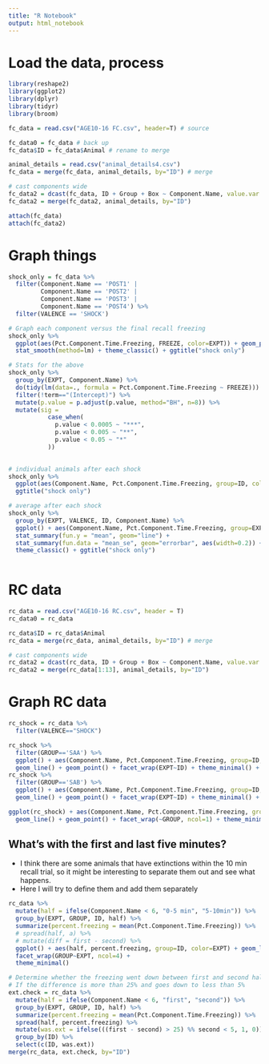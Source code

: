 ```yaml
---
title: "R Notebook"
output: html_notebook
---
```


 
# Load the data, process

```r

library(reshape2)
library(ggplot2)
library(dplyr)
library(tidyr)
library(broom)

fc_data = read.csv("AGE10-16 FC.csv", header=T) # source

fc_data0 = fc_data # back up
fc_data$ID = fc_data$Animal # rename to merge

animal_details = read.csv("animal_details4.csv")
fc_data = merge(fc_data, animal_details, by="ID") # merge

# cast components wide
fc_data2 = dcast(fc_data, ID + Group + Box ~ Component.Name, value.var = "Pct.Component.Time.Freezing")
fc_data2 = merge(fc_data2, animal_details, by="ID")

attach(fc_data)
attach(fc_data2)

```


# Graph things

```r

shock_only = fc_data %>%
  filter(Component.Name == 'POST1' |
         Component.Name == 'POST2' |
         Component.Name == 'POST3' |
         Component.Name == 'POST4') %>%
  filter(VALENCE == 'SHOCK')

# Graph each component versus the final recall freezing
shock_only %>%
  ggplot(aes(Pct.Component.Time.Freezing, FREEZE, color=EXPT)) + geom_point() + facet_wrap(~Component.Name, scales="free") +
  stat_smooth(method=lm) + theme_classic() + ggtitle("shock only")

# Stats for the above
shock_only %>%
  group_by(EXPT, Component.Name) %>%
  do(tidy(lm(data=., formula = Pct.Component.Time.Freezing ~ FREEZE))) %>%
  filter(!term=="(Intercept)") %>%
  mutate(p.value = p.adjust(p.value, method="BH", n=8)) %>%
  mutate(sig = 
           case_when(
             p.value < 0.0005 ~ "***",
             p.value < 0.005 ~ "**", 
             p.value < 0.05 ~ "*"
           ))
  

# individual animals after each shock
shock_only %>%
  ggplot(aes(Component.Name, Pct.Component.Time.Freezing, group=ID, color=EXPT)) + geom_line() + theme_classic()  +
  ggtitle("shock only")

# average after each shock
shock_only %>%
  group_by(EXPT, VALENCE, ID, Component.Name) %>%
  ggplot() + aes(Component.Name, Pct.Component.Time.Freezing, group=EXPT, color=EXPT) +
  stat_summary(fun.y = "mean", geom="line") +
  stat_summary(fun.data = "mean_se", geom="errorbar", aes(width=0.2)) +
  theme_classic() + ggtitle("shock only")
  
```


# RC data

```r
rc_data = read.csv("AGE10-16 RC.csv", header = T)
rc_data0 = rc_data

rc_data$ID = rc_data$Animal
rc_data = merge(rc_data, animal_details, by="ID") # merge

# cast components wide
rc_data2 = dcast(rc_data, ID + Group + Box ~ Component.Name, value.var = "Pct.Component.Time.Freezing")
rc_data2 = merge(rc_data[1:13], animal_details, by="ID")


```

# Graph RC data

```r
rc_shock = rc_data %>%
  filter(VALENCE=="SHOCK")

rc_shock %>%
  filter(GROUP=='SAA') %>%
  ggplot() + aes(Component.Name, Pct.Component.Time.Freezing, group=ID, color=EXPT) + 
  geom_line() + geom_point() + facet_wrap(EXPT~ID) + theme_minimal() + ggtitle("SAA")
rc_shock %>%
  filter(GROUP=='SAB') %>%
  ggplot() + aes(Component.Name, Pct.Component.Time.Freezing, group=ID, color=EXPT) + 
  geom_line() + geom_point() + facet_wrap(EXPT~ID) + theme_minimal() + ggtitle("SAB")

ggplot(rc_shock) + aes(Component.Name, Pct.Component.Time.Freezing, group=ID, color=EXPT) + 
  geom_line() + geom_point() + facet_wrap(~GROUP, ncol=1) + theme_minimal()

```

## What's with the first and last five minutes?
- I think there are some animals that have extinctions within the 10 min recall trial, so it might be interesting to separate them out and see what happens. 
- Here I will try to define them and add them separately

```r

rc_data %>%
  mutate(half = ifelse(Component.Name < 6, "0-5 min", "5-10min")) %>%
  group_by(EXPT, GROUP, ID, half) %>%
  summarize(percent.freezing = mean(Pct.Component.Time.Freezing)) %>%
  # spread(half, a) %>%
  # mutate(diff = first - second) %>%
  ggplot() + aes(half, percent.freezing, group=ID, color=EXPT) + geom_line() + geom_point() + 
  facet_wrap(GROUP~EXPT, ncol=4) +
  theme_minimal()

# Determine whether the freezing went down between first and second half of the 10 minutes
# If the difference is more than 25% and goes down to less than 5%
ext.check = rc_data %>%
  mutate(half = ifelse(Component.Name < 6, "first", "second")) %>%
  group_by(EXPT, GROUP, ID, half) %>%
  summarize(percent.freezing = mean(Pct.Component.Time.Freezing)) %>%
  spread(half, percent.freezing) %>%
  mutate(was.ext = ifelse(((first - second) > 25) %% second < 5, 1, 0)) %>%
  group_by(ID) %>%
  select(c(ID, was.ext))
merge(rc_data, ext.check, by="ID")


```




